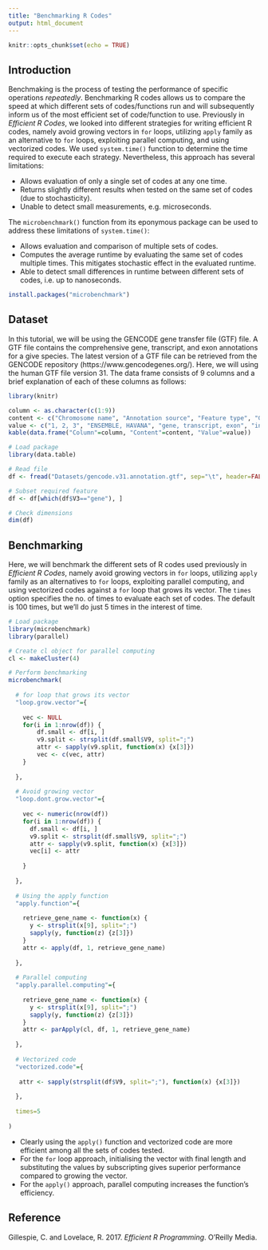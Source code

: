 ```yaml
---
title: "Benchmarking R Codes"
output: html_document
---
```


```r
knitr::opts_chunk$set(echo = TRUE)
```

## Introduction
Benchmaking is the process of testing the performance of specific operations _repeatedly_. Benchmarking R codes allows us to compare the speed at which different sets of codes/functions run and will subsequently inform us of the most efficient set of code/function to use. Previously in _Efficient R Codes_, we looked into different strategies for writing efficient R codes, namely avoid growing vectors in `for` loops, utilizing `apply` family as an alternative to `for` loops, exploiting parallel computing, and using vectorized codes. We used `system.time()` function to determine the time required to execute each strategy. Nevertheless, this approach has several limitations:

- Allows evaluation of only a single set of codes at any one time.
- Returns slightly different results when tested on the same set of codes (due to stochasticity).
- Unable to detect small measurements, e.g. microseconds.

The `microbenchmark()` function from its eponymous package can be used to address these limitations of `system.time()`:

- Allows evaluation and comparison of multiple sets of codes.
- Computes the average runtime by evaluating the same set of codes multiple times. This mitigates stochastic effect in the evaluated runtime.
- Able to detect small differences in runtime between different sets of codes, i.e. up to nanoseconds.

```r
install.packages("microbenchmark")
```

## Dataset
In this tutorial, we will be using the GENCODE gene transfer file (GTF) file. A GTF file contains the comprehensive gene, transcript, and exon annotations for a give species. The latest version of a GTF file can be retrieved from the GENCODE repository (https://www.gencodegenes.org/). Here, we will using the human GTF file version 31. The data frame consists of 9 columns and a brief explanation of each of these columns as follows:

```r
library(knitr)

column <- as.character(c(1:9))
content <- c("Chromosome name", "Annotation source", "Feature type", "Genomic start location", "Genomic end location", "Score (not used)", "Genomic strand", "Genomic phase (for CDS features)", "Attributes")
value <- c("1, 2, 3", "ENSEMBLE, HAVANA", "gene, transcript, exon", "interger", "interger", ".", "+, -", "., 0, 1, 2", "gene_id, transcript_id, gene_type, gene_status, gene_name, transcript_type, transcript_status, transcript_name, exon_number, exon_id")
kable(data.frame("Column"=column, "Content"=content, "Value"=value))
```

```r
# Load package
library(data.table)

# Read file
df <- fread("Datasets/gencode.v31.annotation.gtf", sep="\t", header=FALSE, stringsAsFactors=FALSE)

# Subset required feature
df <- df[which(df$V3=="gene"), ]

# Check dimensions
dim(df)
```

## Benchmarking
Here, we will benchmark the different sets of  R codes used previously in _Efficient R Codes_, namely avoid growing vectors in `for` loops, utilizing `apply` family as an alternatives to `for` loops, exploiting parallel computing, and using vectorized codes against a `for` loop that grows its vector. The `times` option specifies the no. of times to evaluate each set of codes. The default is 100 times, but we'll do just 5 times in the interest of time.

```r
# Load package
library(microbenchmark)
library(parallel)

# Create cl object for parallel computing
cl <- makeCluster(4)

# Perform benchmarking
microbenchmark(
  
  # for loop that grows its vector
  "loop.grow.vector"={
    
    vec <- NULL
    for(i in 1:nrow(df)) {
        df.small <- df[i, ]
        v9.split <- strsplit(df.small$V9, split=";")
        attr <- sapply(v9.split, function(x) {x[3]})
        vec <- c(vec, attr)
    }
    
  },
  
  # Avoid growing vector
  "loop.dont.grow.vector"={
    
    vec <- numeric(nrow(df))
    for(i in 1:nrow(df)) {
      df.small <- df[i, ]
      v9.split <- strsplit(df.small$V9, split=";")
      attr <- sapply(v9.split, function(x) {x[3]})
      vec[i] <- attr
    
    }
    
  },
  
  # Using the apply function
  "apply.function"={
    
    retrieve_gene_name <- function(x) {
      y <- strsplit(x[9], split=";")
      sapply(y, function(z) {z[3]})
    }
    attr <- apply(df, 1, retrieve_gene_name)
  
  },
  
  # Parallel computing
  "apply.parallel.computing"={
    
    retrieve_gene_name <- function(x) {
      y <- strsplit(x[9], split=";")
      sapply(y, function(z) {z[3]})
    }
    attr <- parApply(cl, df, 1, retrieve_gene_name)
    
  },
  
  # Vectorized code
  "vectorized.code"={
    
   attr <- sapply(strsplit(df$V9, split=";"), function(x) {x[3]})
   
  },
  
  times=5
  
)
```

- Clearly using the `apply()` function and vectorized code are more efficient among all the sets of codes tested. 
- For the `for` loop approach, initialising the vector with final length and substituting the values by subscripting gives superior performance compared to growing the vector.
- For the `apply()` approach, parallel computing increases the function's efficiency.

## Reference
Gillespie, C. and Lovelace, R. 2017. _Efficient R Programming_. O'Reilly Media.